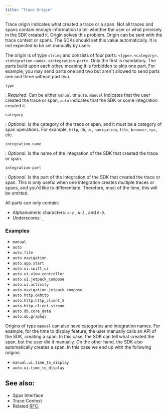 ```yaml
---
title: "Trace Origin"
---
```


Trace origin indicates what created a trace or a span. Not all traces and spans contain enough information
to tell whether the user or what precisely in the SDK created it. Origin solves this problem. Origin can be sent with
the <Link to="/sdk/event-payloads/contexts/#trace-context">trace context</Link> or <Link to="/sdk/event-payloads/span/">spans</Link>.
The SDKs should set this value automatically. It is not expected to be set manually by users.


The origin is of type `string` and consists of four parts: `<type>.<category>.<integration-name>.<integration-part>`.
Only the first is mandatory. The parts build upon each other, meaning it is forbidden
to skip one part. For example, you may send parts one and two but aren't allowed to send parts one and three without part two.

`type`

: _Required_. Can be either `manual` or `auto`. `manual` indicates that the user created the trace or span, `auto` indicates
that the SDK or some integration created it.

`category` 

: _Optional_. Is the category of the trace or span, and it must be a category of <Link to="/sdk/performance/span-operations/#currently-used-categories">span operations</Link>. For example, `http`, `db`, `ui`, `navigation`, `file`, `browser`, `rpc`, etc.

`integration-name` 

: _Optional_. Is the name of the integration of the SDK that created the trace or span. 

`integration-part`

: _Optional_. Is the part of the integration of the SDK that created the trace or span. This is only useful when one integration creates multiple traces or spans, and you'd like to differentiate. Therefore, most of the time, this will be omitted.


All parts can only contain:

* Alphanumeric characters: `a-z` , `A-Z` , and `0-9`.
* Underscores: `_`


### Examples

- `manual`
- `auto`
- `auto.file`
- `auto.navigation`
- `auto.app.start`
- `auto.ui.swift_ui`
- `auto.ui.view_controller`
- `auto.ui.jetpack_compose`
- `auto.ui.activity`
- `auto.navigation.jetpack_compose`
- `auto.http.okhttp`
- `auto.http.http_client_5`
- `auto.http.client.stream`
- `auto.db.core_data`
- `auto.db.graphql`

Origins of type `manual` can also have categories and integration names. For example, for the <Link to="/sdk/performance/time-to-initial-full-display/">time to display feature</Link>, the user manually calls an API  of the SDK,
creating a span. In this case, the SDK can tell what created the span, but the user did it manually. On the other hand, the SDK also
automatically creates a span. In this case we end up with the following origins:

- `manual.ui.time_to_display`
- `auto.ui.time_to_display`

## See also:

- <Link to="/sdk/event-payloads/span/">Span Interface</Link>
- <Link to="/sdk/event-payloads/contexts/#trace-context">Trace Context</Link>
- Related [RFC](https://github.com/getsentry/rfcs/pull/73/);